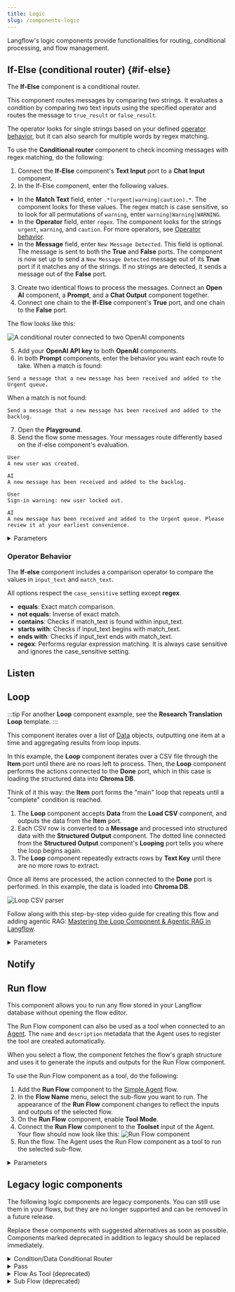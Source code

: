 ```yaml
---
title: Logic
slug: /components-logic
---
```


Langflow's logic components provide functionalities for routing, conditional processing, and flow management.

## If-Else (conditional router) {#if-else}

The **If-Else** component is a conditional router.

This component routes messages by comparing two strings.
It evaluates a condition by comparing two text inputs using the specified operator and routes the message to `true_result` or `false_result`.

The operator looks for single strings based on your defined [operator behavior](#operator-behavior), but it can also search for multiple words by regex matching.

To use the **Conditional router** component to check incoming messages with regex matching, do the following:

1. Connect the **If-Else** component's **Text Input** port to a **Chat Input** component.
2. In the If-Else component, enter the following values.
* In the **Match Text** field, enter `.*(urgent|warning|caution).*`. The component looks for these values. The regex match is case sensitive, so to look for all permutations of `warning`, enter `warning|Warning|WARNING`.
* In the **Operator** field, enter `regex`. The component looks for the strings `urgent`, `warning`, and `caution`. For more operators, see [Operator behavior](#operator-behavior).
* In the **Message** field, enter `New Message Detected`. This field is optional. The message is sent to both the **True** and **False** ports.
The component is now set up to send a `New Message Detected` message out of its **True** port if it matches any of the strings.
If no strings are detected, it sends a message out of the **False** port.
3. Create two identical flows to process the messages. Connect an **Open AI** component, a **Prompt**, and a **Chat Output** component together.
4. Connect one chain to the **If-Else** component's **True** port, and one chain to the **False** port.

The flow looks like this:

![A conditional router connected to two OpenAI components](/img/component-conditional-router.png)

5. Add your **OpenAI API key** to both **OpenAI** components.
6. In both **Prompt** components, enter the behavior you want each route to take.
When a match is found:
```text
Send a message that a new message has been received and added to the Urgent queue.
```
When a match is not found:
```text
Send a message that a new message has been received and added to the backlog.
```
7. Open the **Playground**.
8. Send the flow some messages. Your messages route differently based on the if-else component's evaluation.
```
User
A new user was created.

AI
A new message has been received and added to the backlog.

User
Sign-in warning: new user locked out.

AI
A new message has been received and added to the Urgent queue. Please review it at your earliest convenience.
```

<details>
<summary>Parameters</summary>

**Inputs**

| Name           | Type     | Description                                                       |
|----------------|----------|-------------------------------------------------------------------|
| input_text     | String   | The primary text input for the operation. |
| match_text     | String   | The text to compare against. |
| operator       | Dropdown | The operator used to compare texts. Options include equals, not equals, contains, starts with, ends with, and regex. The default is equals. |
| case_sensitive | Boolean  | When set to true, the comparison is case sensitive. This setting does not apply to regex comparison. The default is false. |
| message        | Message  | The message to pass through either route. |
| max_iterations | Integer  | The maximum number of iterations allowed for the conditional router. The default is 10. |
| default_route  | Dropdown | The route to take when max iterations are reached. Options include true_result or false_result. The default is false_result. |

**Outputs**

| Name         | Type    | Description                                |
|--------------|---------|--------------------------------------------|
| true_result  | Message | The output produced when the condition is true. |
| false_result | Message | The output produced when the condition is false. |

</details>

### Operator Behavior

The **If-else** component includes a comparison operator to compare the values in `input_text` and `match_text`.

All options respect the `case_sensitive` setting except **regex**.

- **equals**: Exact match comparison.
- **not equals**: Inverse of exact match.
- **contains**: Checks if match_text is found within input_text.
- **starts with**: Checks if input_text begins with match_text.
- **ends with**: Checks if input_text ends with match_text.
- **regex**: Performs regular expression matching. It is always case sensitive and ignores the case_sensitive setting.

## Listen

## Loop

:::tip
For another **Loop** component example, see the **Research Translation Loop** template.
:::

This component iterates over a list of [Data](/data-types#data) objects, outputting one item at a time and aggregating results from loop inputs.

In this example, the **Loop** component iterates over a CSV file through the **Item** port until there are no rows left to process. Then, the **Loop** component performs the actions connected to the **Done** port, which in this case is loading the structured data into **Chroma DB**.

Think of it this way: the **Item** port forms the "main" loop that repeats until a "complete" condition is reached.

1. The **Loop** component accepts **Data** from the **Load CSV** component, and outputs the data from the **Item** port.
2. Each CSV row is converted to a **Message** and processed into structured data with the **Structured Output** component.
The dotted line connected from the **Structured Output** component's **Looping** port tells you where the loop begins again.
3. The **Loop** component repeatedly extracts rows by **Text Key** until there are no more rows to extract.

Once all items are processed, the action connected to the **Done** port is performed.
In this example, the data is loaded into **Chroma DB**.

![Loop CSV parser](/img/component-loop-csv.png)

Follow along with this step-by-step video guide for creating this flow and adding agentic RAG: [Mastering the Loop Component & Agentic RAG in Langflow](https://www.youtube.com/watch?v=9Wx7WODSKTo).

<details>
<summary>Parameters</summary>

**Inputs**

| Name | Type      | Description                                          |
|------|-----------|------------------------------------------------------|
| data | Data/List | The initial list of Data objects to process. |

**Outputs**

| Name | Type    | Description                                           |
|------|---------|-------------------------------------------------------|
| item | Data    | The current item being processed from the data list. |
| done | Data    | The aggregated results after all items are processed. |

</details>

## Notify

## Run flow

This component allows you to run any flow stored in your Langflow database without opening the flow editor.

The Run Flow component can also be used as a tool when connected to an [Agent](/components-agents). The `name` and `description` metadata that the Agent uses to register the tool are created automatically.

When you select a flow, the component fetches the flow's graph structure and uses it to generate the inputs and outputs for the Run Flow component.

To use the Run Flow component as a tool, do the following:
1. Add the **Run Flow** component to the [Simple Agent](/simple-agent) flow.
2. In the **Flow Name** menu, select the sub-flow you want to run.
The appearance of the **Run Flow** component changes to reflect the inputs and outputs of the selected flow.
3. On the **Run Flow** component, enable **Tool Mode**.
4. Connect the **Run Flow** component to the **Toolset** input of the Agent.
Your flow should now look like this:
![Run Flow component](/img/component-run-flow.png)
5. Run the flow. The Agent uses the Run Flow component as a tool to run the selected sub-flow.

<details>
<summary>Parameters</summary>

**Inputs**

| Name              | Type     | Description                                                    |
|-------------------|----------|----------------------------------------------------------------|
| flow_name_selected| Dropdown | The name of the flow to run.                                    |
| flow_tweak_data   | Dict     | Dictionary of tweaks to customize the flow's behavior.         |
| dynamic inputs  | Various  | Additional inputs that are generated based on the selected flow.     |

**Outputs**

| Name         | Type        | Description                                                   |
|--------------|-------------|---------------------------------------------------------------|
| run_outputs  | A `List` of types `Data`, `Message,` or `DataFrame`  | All outputs are generated from running the flow.                   |

</details>

## Legacy logic components

The following logic components are legacy components.
You can still use them in your flows, but they are no longer supported and can be removed in a future release.

Replace these components with suggested alternatives as soon as possible.
Components marked deprecated in addition to legacy should be replaced immediately.

<details>
<summary>Condition/Data Conditional Router</summary>

As an alternative to this legacy component, see the [**If-Else** component](#if-else).

The **Condition** component routes `Data` objects based on a condition applied to a specified key, including Boolean validation.
It supports `true_output` and `false_output` for routing the results based on the condition evaluation.

This component is useful in workflows that require conditional routing of complex data structures, enabling dynamic decision-making based on data content.

It can process either a single `Data` object or a list of `Data` objects.
The following actions occur when processing a list of `Data` objects:

- Each object in the list is evaluated individually.
- Objects meeting the condition go to `true_output`.
- Objects not meeting the condition go to `false_output`.
- If all objects go to one output, the other output is empty.

The **Condition** component accepts the following parameters:

| Name          | Type     | Description                                 |
|---------------|----------|---------------------------------------------|
| data_input    | Data     | Input parameter. The Data object or list of Data objects to process. This input can handle both single items and lists. |
| key_name      | String   | Input parameter. The name of the key in the Data object to check.     |
| operator      | Dropdown | Input parameter. The operator to apply. Options: `equals`, `not equals`, `contains`, `starts with`, `ends with`, `boolean validator`. Default: `equals`. |
| compare_value | String   | Input parameter. The value to compare against. Not shown/used when operator is `boolean validator`. |

The `operator` options have the following behaviors:

- `equals`: Exact match comparison between the key's value and compare_value.
- `not equals`: Inverse of exact match.
- `contains`: Checks if compare_value is found within the key's value.
- `starts with`: Checks if the key's value begins with compare_value.
- `ends with`: Checks if the key's value ends with compare_value.
- `boolean validator`: Treats the key's value as a Boolean. The following values are considered true:
  - Boolean `true`.
  - Strings: `true`, `1`, `yes`, `y`, `on` (case-insensitive)
  - Any other value is converted using Python's `bool()` function

</details>

<details>
<summary>Pass</summary>

As an alternative to this legacy component, use the [**If-Else** component](#if-else) to pass a message without modification.

The **Pass** component forwards the input message without modification.

It accepts the following parameters:

| Name | Display Name | Info |
|------|--------------|------|
| input_message | Input Message | Input parameter. The message to forward. |
| ignored_message | Ignored Message | Input parameter. A second message that is ignored. Used as a workaround for continuity. |
| output_message | Output Message | Output parameter. The forwarded message from the input. |

</details>

<details>
<summary>Flow As Tool (deprecated)</summary>

This component constructed a tool from a function that ran a loaded flow.

It was deprecated in Langflow version 1.1.2 and replaced by the [**Run Flow** component](#run-flow).

</details>

<details>
<summary>Sub Flow (deprecated)</summary>

This component integrated entire flows as components within a larger workflow.
It dynamically generated inputs based on the selected flow and executed the flow with provided parameters.

It was deprecated in Langflow version 1.1.2 and replaced by the [**Run Flow** component](#run-flow).

</details>